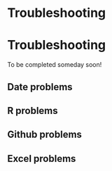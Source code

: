 # Troubleshooting {-}

# Troubleshooting

To be completed someday soon!

## Date problems

## R problems

## Github problems

## Excel problems
